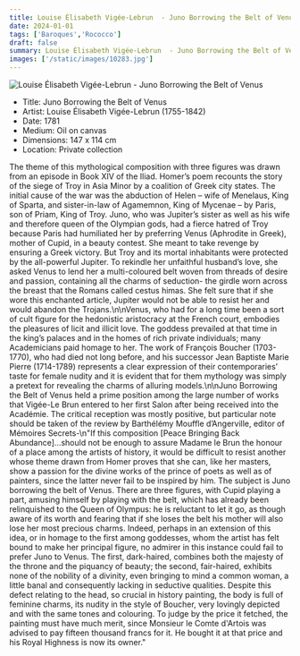 ```yaml
---
title: Louise Élisabeth Vigée-Lebrun  - Juno Borrowing the Belt of Venus
date: 2024-01-01
tags: ['Baroques','Rococco']
draft: false
summary: Louise Élisabeth Vigée-Lebrun  - Juno Borrowing the Belt of Venus
images: ['/static/images/10283.jpg']
---
```


![Louise Élisabeth Vigée-Lebrun  - Juno Borrowing the Belt of Venus](/static/images/10283.jpg)

* Title: Juno Borrowing the Belt of Venus
* Artist: Louise Élisabeth Vigée-Lebrun  (1755-1842)
* Date: 1781
* Medium: Oil on canvas
* Dimensions: 147 x 114 cm
* Location: Private collection

The theme of this mythological composition with three figures was drawn from an episode in Book XIV of the Iliad. Homer’s poem recounts the story of the siege of Troy in Asia Minor by a coalition of Greek city states. The initial cause of the war was the abduction of Helen – wife of Menelaus, King of Sparta, and sister-in-law of Agamemnon, King of Mycenae – by Paris, son of Priam, King of Troy. Juno, who was Jupiter’s sister as well as his wife and therefore queen of the Olympian gods, had a fierce hatred of Troy because Paris had humiliated her by preferring Venus (Aphrodite in Greek), mother of Cupid, in a beauty contest. She meant to take revenge by ensuring a Greek victory. But Troy and its mortal inhabitants were protected by the all-powerful Jupiter. To rekindle her unfaithful husband’s love, she asked Venus to lend her a multi-coloured belt woven from threads of desire and passion, containing all the charms of seduction- the girdle worn across the breast that the Romans called cestus himas. She felt sure that if she wore this enchanted article, Jupiter would not be able to resist her and would abandon the Trojans.\n\nVenus, who had for a long time been a sort of cult figure for the hedonistic aristocracy at the French court, embodies the pleasures of licit and illicit love. The goddess prevailed at that time in the king’s palaces and in the homes of rich private individuals; many Academicians paid homage to her. The work of François Boucher (1703-1770), who had died not long before, and his successor Jean Baptiste Marie Pierre (1714-1789) represents a clear expression of their contemporaries’ taste for female nudity and it is evident that for them mythology was simply a pretext for revealing the charms of alluring models.\n\nJuno Borrowing the Belt of Venus held a prime position among the large number of works that Vigée-Le Brun entered to her first Salon after being received into the Académie. The critical reception was mostly positive, but particular note should be taken of the review by Barthélémy Mouffle d’Angerville, editor of Mémoires Secrets-\n\"If this composition [Peace Bringing Back Abundance]…should not be enough to assure Madame le Brun the honour of a place among the artists of history, it would be difficult to resist another whose theme drawn from Homer proves that she can, like her masters, show a passion for the divine works of the prince of poets as well as of painters, since the latter never fail to be inspired by him. The subject is Juno borrowing the belt of Venus. There are three figures, with Cupid playing a part, amusing himself by playing with the belt, which has already been relinquished to the Queen of Olympus: he is reluctant to let it go, as though aware of its worth and fearing that if she loses the belt his mother will also lose her most precious charms. Indeed, perhaps in an extension of this idea, or in homage to the first among goddesses, whom the artist has felt bound to make her principal figure, no admirer in this instance could fail to prefer Juno to Venus. The first, dark-haired, combines both the majesty of the throne and the piquancy of beauty; the second, fair-haired, exhibits none of the nobility of a divinity, even bringing to mind a common woman, a little banal and consequently lacking in seductive qualities. Despite this defect relating to the head, so crucial in history painting, the body is full of feminine charms, its nudity in the style of Boucher, very lovingly depicted and with the same tones and colouring. To judge by the price it fetched, the painting must have much merit, since Monsieur le Comte d'Artois was advised to pay fifteen thousand francs for it. He bought it at that price and his Royal Highness is now its owner.\"
